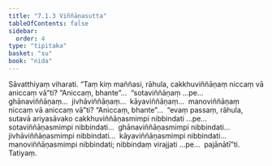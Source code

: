 ```yaml
---
title: "7.1.3 Viññāṇasutta"
tableOfContents: false
sidebar:
  order: 4
type: "tipitaka"
basket: "su"
book: "nida"
---
```



<DynamicBreadcrumb />

<Division number="190" book="nida" bookNo="12" page="440">

<Paragraph number="1118" book="nida">
Sāvatthiyaṃ viharati. “Taṃ kiṃ maññasi, rāhula, cakkhuviññāṇaṃ niccaṃ vā aniccaṃ vā”ti? “Aniccaṃ, bhante”…  “sotaviññāṇaṃ …pe…  ghānaviññāṇaṃ…  jivhāviññāṇaṃ…  kāyaviññāṇaṃ…  manoviññāṇaṃ niccaṃ vā aniccaṃ vā”ti? “Aniccaṃ, bhante”…  “evaṃ passaṃ, rāhula, sutavā ariyasāvako cakkhuviññāṇasmimpi nibbindati …pe…  sotaviññāṇasmimpi nibbindati…  ghānaviññāṇasmimpi nibbindati…  jivhāviññāṇasmimpi nibbindati…  kāyaviññāṇasmimpi nibbindati…  manoviññāṇasmimpi nibbindati; nibbindaṃ virajjati …pe…  pajānātī”ti.

</Paragraph>
</Division>

<Paragraph number="1119" type="center" book="nida">
Tatiyaṃ.
</Paragraph>